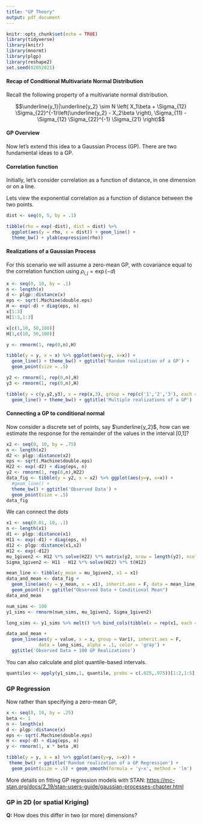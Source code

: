 ```yaml
---
title: "GP Theory"
output: pdf_document
---
```


```r
knitr::opts_chunk$set(echo = TRUE)
library(tidyverse)
library(knitr)
library(mnormt)
library(plgp)
library(reshape2)
set.seed(02052021)
```



#### Recap of Conditional Multivariate Normal Distribution

Recall the following property of a multivariate normal distribution.
\vfill

$$\underline{y_1}|\underline{y_2} \sim N \left( X_1\beta + \Sigma_{12} \Sigma_{22}^{-1}\left(\underline{y_2} - X_2\beta \right), \Sigma_{11} - \Sigma_{12} \Sigma_{22}^{-1} \Sigma_{21} \right)$$
\vfill

#### GP Overview

Now let's extend this idea to a Gaussian Process (GP). There are two fundamental ideas to a GP.

\vfill


\vfill


\vfill


\vfill


\vfill


\newpage

#### Correlation function

Initially, let's consider correlation as a function of distance, in one dimension or on a line.

\vfill

\vfill

Lets view the exponential correlation as a function of distance between the two points.

```r
dist <- seq(0, 5, by = .1)

tibble(rho = exp(-dist), dist = dist) %>%
  ggplot(aes(y = rho, x = dist)) + geom_line() +
  theme_bw() + ylab(expression(rho))

```

\vfill


\newpage

#### Realizations of a Gaussian Process

\vfill

\vfill

For this scenario we will assume a zero-mean GP, with covariance equal to the correlation function using $\rho_{i,j} = \exp \left(- d \right)$


\vfill

```r
x <- seq(0, 10, by = .1)
n <- length(x)
d <- plgp::distance(x)
eps <- sqrt(.Machine$double.eps) 
H <- exp(-d) + diag(eps, n) 
x[1:3]
H[1:3,1:3]

x[c(1,10, 50,100)]
H[1,c(10, 50,100)]

y <- rmnorm(1, rep(0,n),H)
```

```r
tibble(y = y, x = x) %>% ggplot(aes(y=y, x=x)) +
  geom_line() + theme_bw() + ggtitle('Random realization of a GP') +
  geom_point(size = .5)
```

\newpage

```r
y2 <- rmnorm(1, rep(0,n),H)
y3 <- rmnorm(1, rep(0,n),H)

tibble(y = c(y,y2,y3), x = rep(x,3), group = rep(c('1','2','3'), each = n)) %>% ggplot(aes(y=y, x=x, group = group, color = group,linetype = group)) +
  geom_line() + theme_bw() + ggtitle('Multiple realizations of a GP')
```

\vfill

#### Connecting a GP to conditional normal

Now consider a discrete set of points, say $\underline{y_2}$, how can we estimate the response for the remainder of the values in the interval [0,1]?

```r
x2 <- seq(0, 10, by = .75)
n <- length(x2)
d2 <- plgp::distance(x2)
eps <- sqrt(.Machine$double.eps) 
H22 <- exp(-d2) + diag(eps, n) 
y2 <- rmnorm(1, rep(0,n),H22)
data_fig <- tibble(y = y2, x = x2) %>% ggplot(aes(y=y, x=x)) +
  #geom_line() + 
  theme_bw() + ggtitle('Observed Data') +
  geom_point(size = .5)
data_fig
```

\newpage

We can connect the dots 

\vfill
\vfill

```r
x1 <- seq(0.01, 10, .1)
n <- length(x1)
d1 <- plgp::distance(x1)
H11 <- exp(-d1) + diag(eps, n) 
d12 <- plgp::distance(x1,x2)
H12 <- exp(-d12) 
mu_1given2 <- H12 %*% solve(H22) %*% matrix(y2, nrow = length(y2), ncol = 1)
Sigma_1given2 <- H11 - H12 %*% solve(H22) %*% t(H12)
```

\vfill

```r
mean_line <- tibble(y_mean = mu_1given2, x1 = x1)
data_and_mean <- data_fig + 
  geom_line(aes(y = y_mean, x = x1), inherit.aes = F, data = mean_line, color = 'gray') + 
  geom_point() + ggtitle("Observed Data + Conditional Mean")
data_and_mean
```

\newpage

```r
num_sims <- 100
y1_sims <- rmnorm(num_sims, mu_1given2, Sigma_1given2)

long_sims <- y1_sims %>% melt() %>% bind_cols(tibble(x = rep(x1, each = num_sims)))

data_and_mean + 
  geom_line(aes(y = value, x = x, group = Var1), inherit.aes = F,
            data = long_sims, alpha = .1, color = 'gray') +
  ggtitle('Observed Data + 100 GP Realizations')

```

\vfill

You can also calculate and plot quantile-based intervals.

```r
quantiles <- apply(y1_sims,1, quantile, probs = c(.025,.975))[1:2,1:5]

```

\vfill

\newpage

### GP Regression

Now rather than specifying a zero-mean GP, 

\vfill

```r
x <- seq(0, 10, by = .25)
beta <- 1
n <- length(x)
d <- plgp::distance(x)
eps <- sqrt(.Machine$double.eps) 
H <- exp(-d) + diag(eps, n) 
y <- rmnorm(1, x * beta ,H)
```

```r
tibble(y = y, x = x) %>% ggplot(aes(y=y, x=x)) +
 theme_bw() + ggtitle('Random realization of a GP Regression') +
  geom_point(size = .5) + geom_smooth(formula = 'y~x', method = 'lm')
```

\vfill


More details on fitting GP regression models with STAN: [https://mc-stan.org/docs/2_19/stan-users-guide/gaussian-processes-chapter.html](https://mc-stan.org/docs/2_19/stan-users-guide/gaussian-processes-chapter.html)

\vfill

### GP in 2D (or spatial Kriging)

__Q:__ How does this differ in two (or more) dimensions? 

\vfill